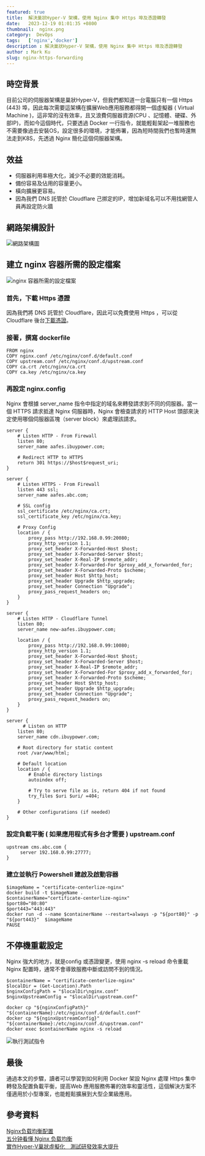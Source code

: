 ```yaml
---
featured: true
title:  解決巢狀Hyper-V 架構，使用 Nginx 集中 Https 埠及憑證轉發
date:   2023-12-19 01:01:35 +0800
thumbnail:  nginx.png
category:  DevOps
tags:   ['nginx','docker']
description : 解決巢狀Hyper-V 架構，使用 Nginx 集中 Https 埠及憑證轉發
author : Mark Ku
slug: nginx-https-forwarding
---
```

## 時空背景
目前公司的伺服器架構是巢狀Hyper-V，但我們都知道一台電腦只有一個 Https (443) 埠，因此每次需要這架構在擴展Web應用服務都得開一個虛擬器 ( Virtual Machine )，這非常的沒有效率，且又浪費伺服器資源(CPU 、記憶體、硬碟、外部IP)，而如今這個時代，只要透過 Docker 一行指令，就能輕鬆架起一堆服務也不需要像過去安裝OS，設定很多的環境，才能佈署，因為短時間我們也暫時還無法走到K8S，先透過 Nginx 簡化這個伺服器架構。

## 效益
* 伺服器利用率極大化，減少不必要的效能消耗。
* 備份容易及佔用的容量更小。
* 橫向擴展更容易。
* 因為我們 DNS 託管於 Cloudflare 己挷定的IP，增加新域名可以不用找網管人員再設定防火牆

## 網路架構設計
![網路架構圖](1.png)

## 建立 nginx 容器所需的設定檔案
![nginx 容器所需的設定檔案](2.png)


### 首先，下載 Https 憑證
因為我們將 DNS 託管於 Cloudflare，因此可以免費使用 Https ，可以從 Cloudflare 後台[下載憑證](https://developers.cloudflare.com/ssl/client-certificates/create-a-client-certificate/)。

### 接著，撰寫 dockerfile 

```
FROM nginx
COPY nginx.conf /etc/nginx/conf.d/default.conf
COPY upstream.conf /etc/nginx/conf.d/upstream.conf
COPY ca.crt /etc/nginx/ca.crt
COPY ca.key /etc/nginx/ca.key

```

### 再設定 nginx.config 
Nginx 會根據 server_name 指令中指定的域名來轉發請求到不同的伺服器。當一個 HTTPS 請求抵達 Nginx 伺服器時，Nginx 會檢查請求的 HTTP Host 頭部來決定使用哪個伺服器區塊（server block）來處理該請求。

```
server {
    # Listen HTTP - From Firewall
    listen 80;
    server_name aafes.ibuypower.com;

    # Redirect HTTP to HTTPS
    return 301 https://$host$request_uri;
}

server {
    # Listen HTTPS - From Firewall
    listen 443 ssl;
    server_name aafes.abc.com;

    # SSL config
    ssl_certificate /etc/nginx/ca.crt;
    ssl_certificate_key /etc/nginx/ca.key;

    # Proxy Config
    location / {
        proxy_pass http://192.168.0.99:20080;
        proxy_http_version 1.1;
        proxy_set_header X-Forwarded-Host $host;
        proxy_set_header X-Forwarded-Server $host;
        proxy_set_header X-Real-IP $remote_addr;
        proxy_set_header X-Forwarded-For $proxy_add_x_forwarded_for;
        proxy_set_header X-Forwarded-Proto $scheme;
        proxy_set_header Host $http_host;
        proxy_set_header Upgrade $http_upgrade;
        proxy_set_header Connection "Upgrade";
        proxy_pass_request_headers on;
    }
}
 
server {
    # Listen HTTP - Cloudflare Tunnel
    listen 80;
    server_name new-aafes.ibuypower.com;

    location / {
        proxy_pass http://192.168.0.99:10080;
        proxy_http_version 1.1;
        proxy_set_header X-Forwarded-Host $host;
        proxy_set_header X-Forwarded-Server $host;
        proxy_set_header X-Real-IP $remote_addr;
        proxy_set_header X-Forwarded-For $proxy_add_x_forwarded_for;
        proxy_set_header X-Forwarded-Proto $scheme;
        proxy_set_header Host $http_host;
        proxy_set_header Upgrade $http_upgrade;
        proxy_set_header Connection "Upgrade";
        proxy_pass_request_headers on;
    }
}

server {
      # Listen on HTTP
    listen 80;
    server_name cdn.ibuypower.com;

    # Root directory for static content
    root /var/www/html;

    # Default location
    location / {
        # Enable directory listings
        autoindex off;
		
		# Try to serve file as is, return 404 if not found
        try_files $uri $uri/ =404;
    }

    # Other configurations (if needed)
}

```

### 設定負載平衡 ( 如果應用程式有多台才需要 ) upstream.conf 

```
upstream cms.abc.com {
     server 192.168.0.99:27777;
}
```

### 建立並執行 Powershell 建啟及啟動容器
```
$imageName = "certificate-centerlize-nginx"
docker build -t $imageName . 
$containerName="certificate-centerlize-nginx"
$port80="80:80"
$port443="443:443"
docker run -d --name $containerName --restart=always -p "${port80}" -p "${port443}"  $imageName 
PAUSE
```
## 不停機重載設定
Nginx 強大的地方，就是config 或憑證變更，使用 nginx -s reload 命令重載 Nginx 配置時，通常不會導致服務中斷或訪問不到的情況。

```
$containerName = "certificate-centerlize-nginx"
$localDir = (Get-Location).Path
$nginxConfigPath = "$localDir\nginx.conf"
$nginxUpstreamConfig = "$localDir\upstream.conf"

docker cp "${nginxConfigPath}" "${containerName}:/etc/nginx/conf.d/default.conf"
docker cp "${nginxUpstreamConfig}" "${containerName}:/etc/nginx/conf.d/upstream.conf"
docker exec $containerName nginx -s reload
```
![執行測試指令](3.png)

## 最後
通過本文的步驟，讀者可以學習到如何利用 Docker 架設 Nginx 處理 Https 集中轉發及配置負載平衡，提高Web 應用服務佈署的效率和靈活性，這個解決方案不僅適用於小型專案，也能輕鬆擴展到大型企業級應用。

## 參考資料
[Nginx负载均衡配置](https://blog.csdn.net/xyang81/article/details/51702900)  
[五分钟看懂 Nginx 负载均衡](https://juejin.cn/post/6844904106541203464)  
[實作Hyper-V巢狀虛擬化　測試研發效率大提升](https://www.netadmin.com.tw/netadmin/zh-tw/feature/85DC7EDD93F546AF81E8EBAEE18B8992#google_vignette)  


